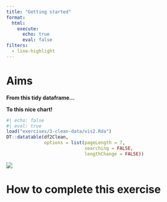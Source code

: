 ```yaml
---
title: "Getting started"
format: 
  html:
    execute:
      echo: true
      eval: false 
filters:
  - line-highlight
---
```



# Aims



:::: {.column-page}

::: {layout-ncol=2}

**From this tidy dataframe...**

**To this nice chart!** 

```r
#| echo: false
#| eval: true
load("exercises/3-clean-data/vis2.Rda")
DT::datatable(df2Clean,
              options = list(pageLength = 7, 
                             searching = FALSE,
                             lengthChange = FALSE))
```

![](../images/chronic-conditions-2001-2022.png)


:::

:::: 


# How to complete this exercise

